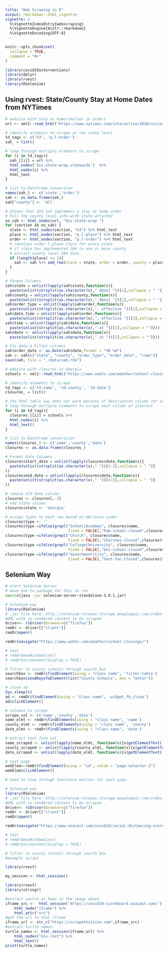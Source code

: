 ```yaml
---
title: "Web Scraoing in R"
output: rmarkdown::html_vignette
vignette: >
  %\VignetteIndexEntry{webscraping}
  %\VignetteEngine{knitr::rmarkdown}
  %\VignetteEncoding{UTF-8}
---
```


```r
knitr::opts_chunk$set(
  collapse = TRUE,
  comment = "#>"
)
```

```r
library(covid19interventions)
library(dplyr)
library(rvest)
library(RSelenium)
```

## Using rvest: State/County Stay at Home Dates from NYTimes
```r
# website with stay at home/shelter in orders
url <- xml2::read_html("https://www.nytimes.com/interactive/2020/us/coronavirus-stay-at-home-order.html")

# identify elements to scrape at the state level
td_tags <- c('h3', 'p.l-order')
sah_ = list()

# loop through multiple elements to scrape 
for (i in td_tags){
  sah_[[i]] = url %>%
  html_nodes('div.state-wrap.statewide')  %>%
  html_nodes(i) %>% 
  html_text
}

# list to Dataframe conversion
names(sah_) <- c('state','order')
sah <- as.data.frame(sah_)
sah["county"] <- 'All'

# States that did not implement a stay at home order
# Pull the county level info with state attached
no_sah <- html_nodes(url, "div.state-wrap ")
for (section in no_sah) {
  state <- html_nodes(section, "h3") %>% html_text
  place <- html_nodes(section, "p.l-place") %>% html_text
  order <- html_nodes(section, "p.l-order") %>% html_text
  # counties under l-place class for every state
  # if state has implemented SAH in one or more county
  # extract county level SAH data
  if (length(place) >= 1){
    sah <- sah %>% add_row(state = state, order = order, county = place)
  }
}

# Format Columns
sah$state = unlist(lapply(sah$state,function(x){
  paste(unlist(strsplit(as.character(x)," About "))[1],collapse = " ")}))
sah$county = unlist(lapply(sah$county,function(x){
  paste(unlist(strsplit(as.character(x)," About "))[1],collapse = " ")}))
sah$order_type = unlist(lapply(sah$order,function(x){
  paste(unlist(strsplit(as.character(x),", effective "))[1],collapse = "")}))
sah$date_time = unlist(lapply(sah$order,function(x){
  paste(unlist(strsplit(as.character(x),", effective "))[2],collapse = "")}))
sah$time = unlist(lapply(sah$date,function(x){
  paste(unlist(strsplit(as.character(x)," at "))[2],collapse = "")}))
sah$date <- unlist(lapply(sah$date,function(x){
  paste(unlist(strsplit(as.character(x)," at "))[1],collapse = "")}))

# Fix date & Filter columns
sah$order_date <- as.Date(sah$date,format = "%B %d")
sah <- sah[c("state", "county", "order_type", "order_date", "time")]
save(sah, file = "./data/sah.rda")
```

```r
# website with closures in Georgia
schools <- xml2::read_html("https://www.wsbtv.com/weather/school-closings/")

# identify elements to scrape
td_tags <- c('td.name', 'td.county', 'td.date')
closures_ = list()

# the html_table way does not work because of description column for some rows
# loop through multiple elements to scrape each column of interest
for (i in td_tags){
  closures_[[i]] = schools %>%
  html_nodes(i) %>%
  html_text()
}

# list to Dataframe converstion
names(closures_) <- c('name','county','date')
closures <- as.data.frame(closures_)

# Format Date Columns
closures$start_date = unlist(lapply(closures$date,function(x){
  paste(unlist(strsplit(as.character(x)," "))[2:3],collapse = " ")}
))
closures$end_date = unlist(lapply(closures$date,function(x){
  paste(unlist(strsplit(as.character(x)," "))[4:5],collapse = " ")}
))

# remove old date column 
closures <- closures[,-3]
# add state column
closures$state <- 'Georgia'

# assign types to each row based on UArizona codes
closures$type <- ''
closures$type =ifelse(grepl("School|Academy", closures$name, 
                            fixed = FALSE),"Pub-school-closed",closures$type)
closures$type =ifelse(grepl("Church", closures$name, 
                            fixed = FALSE),"Churches-closed",closures$type)
closures$type =ifelse(grepl("College|University", closures$name, 
                            fixed = FALSE),"Uni-school-closed",closures$type)
closures$type =ifelse(grepl("Government|City", closures$name, 
                            fixed = FALSE),"Govt-fac-closed",closures$type)
```


## Selenium Way
```bash
# start Selenium Server
# move exe to package for this to run
source(java -jar selenium-server-standalone-3.9.1.jar)
```

```r
# Selenium way
library(RSelenium)
# .jar file here: http://selenium-release.storage.googleapis.com/index.html?path=3.9/
#URL with js-rendered content to be scraped
driver<- rsDriver(browser=c("firefox"))
remDr <- driver[["client"]]
remDr$open()

remDr$navigate("https://www.wsbtv.com/weather/school-closings/")

# test
# remDr$maxWindowSize()
# remDr$screenshot(display = TRUE)

# filter to county schools through search box
searchbox <- remDr$findElement(using = "class name", 'filter-table')
searchbox$sendKeysToElement(list("County Schools", key = "enter"))

# close ad
Sys.sleep(8)
ad <- remDr$findElement(using = "class name", 'widget_fb_close')
ad$clickElement()

# columns to scrape
scrape_col <- c('name','county','date')
name_elmt <- remDr$findElements(using = "class name", 'name')
county_elmt <- remDr$findElements(using = "class name", 'county')
date_elmt <- remDr$findElements(using = "class name", 'date')

# extract text form col
name_scraped <- unlist(lapply(name_elmt, function(x){x$getElementText()}))
county_scraped <- unlist(lapply(county_elmt, function(x){x$getElementText()}))
date_scraped <- unlist(lapply(date_elmt, function(x){x$getElementText()}))

# next page
webElem<-remDr$findElement(using = "id", value = "page-selector-2")
webElem$clickElement()

# need to loop through functions earlier for each page..
```


```r
# Selenium way
library(RSelenium)
# .jar file here: http://selenium-release.storage.googleapis.com/index.html?path=3.9/
#URL with js-rendered content to be scraped
driver<- rsDriver(browser=c("firefox"))
remDr <- driver[["client"]]
remDr$open()

remDr$navigate("https://www.unacast.com/covid19/social-distancing-scoreboard")

# test
# remDr$maxWindowSize()
# remDr$screenshot(display = TRUE)

# filter to county schools through search box
#example script

library(rvest)

my_session <- html_session()

library(rvest)
library(stringr)

#extract source as hown in the image above
iframe_src <-  html_session('https://covid19-scoreboard.unacast.com/') %>%
    html_node("iframe") %>%
    html_attr("src")
#get the url to that iframe
iframe_url <- str_c("https://scrapethissite.com",iframe_src)
#extract turtle names:
turtle_names <- html_session(iframe_url) %>%
    html_nodes("div.root") %>%
    html_text()
print(turtle_names)
```


